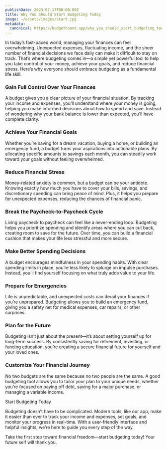 ```yaml
---
publishDate: 2023-07-17T00:00:00Z
title: Why You Should Start Budgeting Today
image: ~/assets/images/start.jpg
metadata:
  canonical: https://budgethound.app/why_you_should_start_budgeting_today
---
```


In today’s fast-paced world, managing your finances can feel overwhelming. Unexpected expenses, fluctuating income, and the sheer number of financial decisions we face daily can make it difficult to stay on track. That’s where budgeting comes in—a simple yet powerful tool to help you take control of your money, achieve your goals, and reduce financial stress. Here’s why everyone should embrace budgeting as a fundamental life skill.

### Gain Full Control Over Your Finances

A budget gives you a clear picture of your financial situation. By tracking your income and expenses, you’ll understand where your money is going, helping you make informed decisions about how to spend and save. Instead of wondering why your bank balance is lower than expected, you’ll have complete clarity.

### Achieve Your Financial Goals

Whether you’re saving for a dream vacation, buying a home, or building an emergency fund, a budget turns your aspirations into actionable plans. By allocating specific amounts to savings each month, you can steadily work toward your goals without feeling overwhelmed.

### Reduce Financial Stress

Money-related anxiety is common, but a budget can be your antidote. Knowing exactly how much you have to cover your bills, savings, and discretionary spending can bring peace of mind. Plus, it helps you prepare for unexpected expenses, reducing the chances of financial panic.

### Break the Paycheck-to-Paycheck Cycle

Living paycheck to paycheck can feel like a never-ending loop. Budgeting helps you prioritize spending and identify areas where you can cut back, creating room to save for the future. Over time, you can build a financial cushion that makes your life less stressful and more secure.

### Make Better Spending Decisions

A budget encourages mindfulness in your spending habits. With clear spending limits in place, you’re less likely to splurge on impulse purchases. Instead, you’ll find yourself focusing on what truly adds value to your life.

### Prepare for Emergencies

Life is unpredictable, and unexpected costs can derail your finances if you’re unprepared. Budgeting allows you to build an emergency fund, giving you a safety net for medical expenses, car repairs, or other surprises.

### Plan for the Future

Budgeting isn’t just about the present—it’s about setting yourself up for long-term success. By consistently saving for retirement, investing, or funding education, you’re creating a secure financial future for yourself and your loved ones.

### Customize Your Financial Journey

No two budgets are the same because no two people are the same. A good budgeting tool allows you to tailor your plan to your unique needs, whether you’re focused on paying off debt, saving for a major purchase, or managing a variable income.

Start Budgeting Today

Budgeting doesn’t have to be complicated. Modern tools, like our app, make it easier than ever to track your income and expenses, set goals, and monitor your progress in real-time. With a user-friendly interface and helpful insights, we’re here to guide you every step of the way.

Take the first step toward financial freedom—start budgeting today! Your future self will thank you.